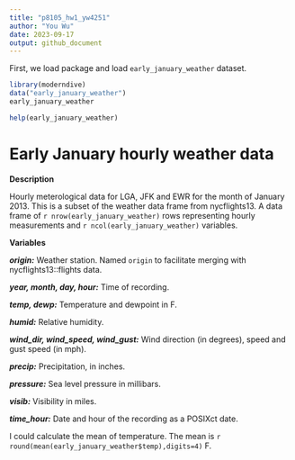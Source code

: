 ```yaml
---
title: "p8105_hw1_yw4251"
author: "You Wu"
date: 2023-09-17
output: github_document
---
```


First, we load package and load `early_january_weather` dataset.
```r
library(moderndive)
data("early_january_weather")
early_january_weather
```
```r
help(early_january_weather)
```

# Early January hourly weather data

**Description**

Hourly meterological data for LGA, JFK and EWR for the month of January 2013. This is a subset of the weather data frame from nycflights13. A data frame of `r nrow(early_january_weather)` rows representing hourly measurements and `r ncol(early_january_weather)` variables.

**Variables**

**_origin:_** Weather station. Named `origin` to facilitate merging with nycflights13::flights data.

**_year, month, day, hour:_** Time of recording.

**_temp, dewp:_** Temperature and dewpoint in F.

**_humid:_** Relative humidity.

**_wind_dir, wind_speed, wind_gust:_** Wind direction (in degrees), speed and gust speed (in mph).

**_precip:_** Precipitation, in inches.

**_pressure:_** Sea level pressure in millibars.

**_visib:_** Visibility in miles.

**_time_hour:_** Date and hour of the recording as a POSIXct date.

I could calculate the mean of temperature.
The mean is `r round(mean(early_january_weather$temp),digits=4)` F.
